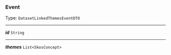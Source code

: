 


### Event

Type: `DatasetLinkedThemesEventDTO`

---

***id*** `String`

---

***themes*** `List<SkosConcept>`
